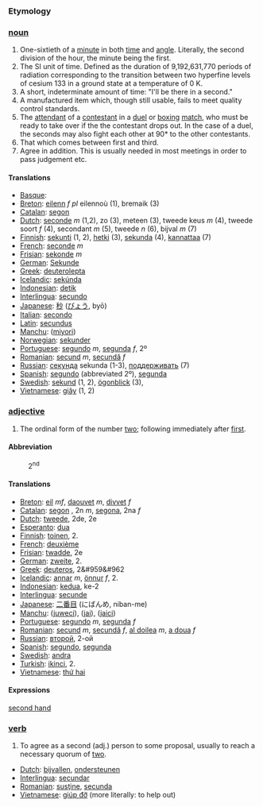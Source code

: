 ===Etymology===
===[[noun]]===

# One-sixtieth of a [[minute]] in both [[time]] and [[angle]]. Literally, the second division of the hour, the minute being the first.
# The SI unit of time.  Defined as the duration of 9,192,631,770 periods of radiation corresponding to the transition between two hyperfine levels of cesium 133 in a ground state at a temperature of 0 K.
# A short, indeterminate amount of time: "I'll be there in a second."
# A manufactured item which, though still usable, fails to meet quality control standards.
# The [[attendant]] of a [[contestant]] in a [[duel]] or [[box|boxing]] [[match]], who must be ready to take over if the the contestant drops out. In the case of a duel, the seconds may also fight each other at 90* to the other contestants.
# That which comes between first and third.
# Agree in addition. This is usually needed in most meetings in order to pass judgement etc.

====Translations====

*[[Basque]]: [[]]
*[[Breton]]: [[eilenn]] ''f pl'' eilennoù (1), bremaik (3)
*[[Catalan]]: [[segon]]
*[[Dutch]]: [[seconde]] ''m'' (1,2), zo (3), meteen (3), tweede keus ''m'' (4), tweede soort ''f'' (4), secondant ''m'' (5), tweede ''n'' (6), bijval ''m'' (7)
*[[Finnish]]: [[sekunti]] (1, 2), [[hetki]] (3), [[sekunda]] (4), [[kannattaa]] (7)
*[[French]]: [[seconde]] ''m''
*[[Frisian]]: [[sekonde]] ''m''
*[[German]]: [[Sekunde]]
*[[Greek]]: [[deuterolepta]]
*[[Icelandic]]: [[sekúnda]]
*[[Indonesian]]: [[detik]]
*[[Interlingua]]: [[secundo]]
*[[Japanese]]: [[秒]] ([[びょう]], byō)
*[[Italian]]: [[secondo]]
*[[Latin]]: [[secundus]]
*[[Manchu]]: ([[miyori]])
*[[Norwegian]]: [[sekunder]]
*[[Portuguese]]: [[segundo]] ''m'', [[segunda]] ''f'', 2º
*[[Romanian]]: [[secund]] ''m'', [[secundă]] ''f''
*[[Russian]]: [[секунда]] sekunda (1-3), [[поддерживать]] (7)
*[[Spanish]]: [[segundo]] (abbreviated 2º), [[segunda]]
*[[Swedish]]: [[sekund]] (1, 2),  [[ögonblick]] (3),
*[[Vietnamese]]: [[giây]] (1, 2)

===[[adjective]]===

# The ordinal form of the number [[two]]; following immediately after [[first]].

====Abbreviation====
:2<sup>nd</sup>

====Translations====

*[[Breton]]: [[eil]] ''mf'', [[daouvet]] ''m'', [[divvet]] ''f''
*[[Catalan]]: [[segon]] , 2n ''m'', [[segona]], 2na ''f''
*[[Dutch]]: [[tweede]], 2de, 2e
*[[Esperanto]]: [[dua]]
*[[Finnish]]: [[toinen]], 2.
*[[French]]: [[deuxième]]
*[[Frisian]]: [[twadde]], 2e
*[[German]]: [[zweite]], 2.
*[[Greek]]: [[deuteros]], 2&#959&#962
*[[Icelandic]]: [[annar]] ''m'', [[önnur]] ''f'', 2.
*[[Indonesian]]: [[kedua]], ke-2
*[[Interlingua]]: [[secunde]]
*[[Japanese]]: [[二番目]] (にばんめ, niban-me)
*[[Manchu]]: ([[juweci]]), ([[jai]]), ([[jaici]])
*[[Portuguese]]: [[segundo]] ''m'', [[segunda]] ''f''
*[[Romanian]]: [[secund]] ''m'', [[secundă]] ''f'', [[al doilea]] ''m'', [[a doua]] ''f''
*[[Russian]]: [[второй]], 2-ой
*[[Spanish]]: [[segundo]], [[segunda]]
*[[Swedish]]: [[andra]]
*[[Turkish]]: [[ikinci]], 2.
*[[Vietnamese]]: [[thứ hai]]

====Expressions====
[[second hand]]

===[[verb]]===
# To agree as a second (adj.) person to some proposal, usually to reach a necessary quorum of [[two]].

*[[Dutch]]: [[bijvallen]], [[ondersteunen]]
*[[Interlingua]]: [[secundar]]
*[[Romanian]]: [[susţine]], [[secunda]]
*[[Vietnamese]]: [[giúp đỡ]] (more literally: to help out)